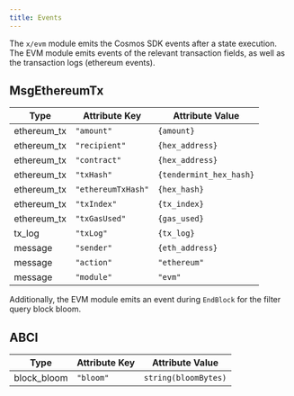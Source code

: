 ```yaml
---
title: Events
---
```


The `x/evm` module emits the Cosmos SDK events after a state execution. The EVM module emits events of the relevant transaction fields, as well as the transaction logs (ethereum events).

## MsgEthereumTx

| Type        | Attribute Key      | Attribute Value         |
| ----------- | ------------------ | ----------------------- |
| ethereum_tx | `"amount"`         | `{amount}`              |
| ethereum_tx | `"recipient"`      | `{hex_address}`         |
| ethereum_tx | `"contract"`       | `{hex_address}`         |
| ethereum_tx | `"txHash"`         | `{tendermint_hex_hash}` |
| ethereum_tx | `"ethereumTxHash"` | `{hex_hash}`            |
| ethereum_tx | `"txIndex"`        | `{tx_index}`            |
| ethereum_tx | `"txGasUsed"`      | `{gas_used}`            |
| tx_log      | `"txLog"`          | `{tx_log}`              |
| message     | `"sender"`         | `{eth_address}`         |
| message     | `"action"`         | `"ethereum"`            |
| message     | `"module"`         | `"evm"`                 |

Additionally, the EVM module emits an event during `EndBlock` for the filter query block bloom.

## ABCI

| Type        | Attribute Key | Attribute Value      |
| ----------- | ------------- | -------------------- |
| block_bloom | `"bloom"`     | `string(bloomBytes)` |
